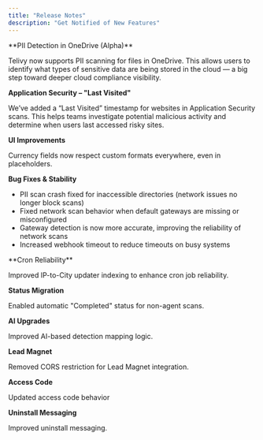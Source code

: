 ```yaml
---
title: "Release Notes"
description: "Get Notified of New Features"
---
```


<Update label="07-01-2025" description="Four Items">
  **PII Detection in OneDrive (Alpha)**

  Telivy now supports PII scanning for files in OneDrive. This allows users to identify what types of sensitive data are being stored in the cloud — a big step toward deeper cloud compliance visibility.

  **Application Security – "Last Visited"**

  We’ve added a “Last Visited” timestamp for websites in Application Security scans. This helps teams investigate potential malicious activity and determine when users last accessed risky sites.

  **UI Improvements**

  Currency fields now respect custom formats everywhere, even in placeholders.

  **Bug Fixes & Stability**

  - PII scan crash fixed for inaccessible directories (network issues no longer block scans)
  - Fixed network scan behavior when default gateways are missing or misconfigured
  - Gateway detection is now more accurate, improving the reliability of network scans
  - Increased webhook timeout to reduce timeouts on busy systems
</Update>
<Update label="06-05-2025" description="Seven Items">
  **Cron Reliability**

  Improved IP-to-City updater indexing to enhance cron job reliability.

  **Status Migration**

  Enabled automatic "Completed" status for non-agent scans.

  **AI Upgrades**

  Improved AI-based detection mapping logic.

  **Lead Magnet**

  Removed CORS restriction for Lead Magnet integration.

  **Access Code**

  Updated access code behavior

  **Uninstall Messaging**

  Improved uninstall messaging.
</Update>